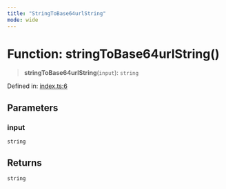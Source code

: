 ```yaml
---
title: "StringToBase64urlString"
mode: wide
---
```

  
# Function: stringToBase64urlString()

> **stringToBase64urlString**(`input`): `string`

Defined in: [index.ts:6](https://github.com/tkhq/sdk/blob/ee72856c3f450731d7501ab05001215768b71500/packages/encoding/src/index.ts#L6)

## Parameters

### input

`string`

## Returns

`string`
